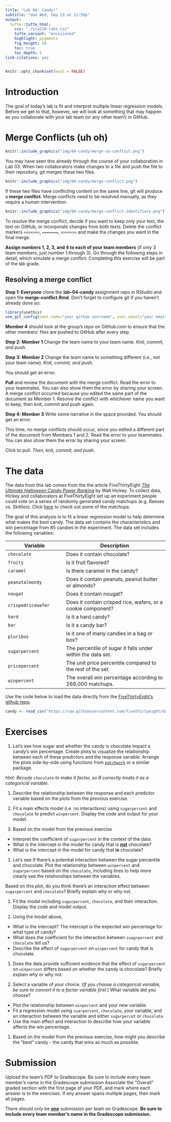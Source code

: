 ```yaml
---
title: "Lab 04: Candy!"
subtitle: "due Wed, Sep 23 at 11:59p"
output: 
  tufte::tufte_html:
    css: "./sta210-labs.css"
    tufte_variant: "envisioned"
    highlight: pygments
    fig_height: 10
    toc: true
    toc_depth: 1
link-citations: yes
---
```


```r
knitr::opts_chunk$set(eval = FALSE)
```


# Introduction 

The goal of today's lab is fit and interpret multiple linear regression models. Before we get to that, however, we will look at something that may happen as you collaborate with your lab team (or any other team!) in GitHub.

# Merge Conflicts (uh oh)


```r
knitr::include_graphics("img/04-candy/merge-no-conflict.png")
```

You may have seen this already through the course of your collaboration in Lab 03. When two collaborators make changes to a file and push the file 
to their repository, git merges these two files.

```r
knitr::include_graphics("img/04-candy/merge-conflict.png")
```


If these two files have conflicting content on the same line, git will produce a
**merge conflict**. Merge conflicts need to be resolved manually, as they require a human 
intervention:

```r
knitr::include_graphics("img/04-candy/merge-conflict-identifiers.png")
```

To resolve the merge conflict, decide if you want to keep only your text, the 
text on GitHub, or incorporate changes from both texts. Delete the conflict 
markers `<<<<<<<`, `=======`, `>>>>>>>` and make the changes you want in the 
final merge.

**Assign numbers 1, 2, 3, and 4 to each of your team members** (if only 3 team 
members, just number 1 through 3). Go through the following steps in detail, 
which simulate a merge conflict. Completing this exercise will be part of the 
lab grade.

## Resolving a merge conflict

**Step 1: Everyone** clone the **lab-04-candy** assignment repo in RStudio and open file **merge-conflict.Rmd**. Don't forget to configure git if you haven't already done so:

```r
library(usethis)
use_git_config(user.name="your github username", user.email="your email")
```

**Member 4** should look at the group’s repo on GitHub.com to ensure that the other 
members’ files are pushed to GitHub after every step.

**Step 2: Member 1** Change the team name to your team name. *Knit, commit, and push*.

**Step 3: Member 2** Change the team name to something different (i.e., not your
team name). *Knit, commit, and push*. 

You should get an error.

**Pull** and review the document with the merge conflict. Read the error to your teammates. You can also show them the error by sharing your screen. A merge conflict occurred because you edited the same part of the 
document as Member 1. Resolve the conflict with whichever name you want to keep,
then knit, commit and push again.

**Step 4: Member 3** Write some narrative in the space provided. You should get an error.

This time, no merge conflicts should occur, since you edited a different part of
the document from Members 1 and 2. Read the error to your teammates. You can also show them the error by sharing your screen. 

Click to pull.  *Then, knit, commit, and push.*

# The data 

The data from this lab comes from the the article FiveThirtyEight [*The Ultimate Halloween Candy Power Ranking*](https://fivethirtyeight.com/features/the-ultimate-halloween-candy-power-ranking) by Walt Hickey. To collect data, Hickey and collaborators at FiveThirtyEight set up an experiment people could vote on a series of randomly generated candy matchups (e.g. Reeses vs. Skittles). Click [here](http://walthickey.com/2017/10/18/whats-the-best-halloween-candy/) to check out some of the matchups.

The goal of this analysis is to fit a linear regression model to help determine what makes the best candy. The data set contains the characteristics and win percentage from 85 candies in the experiment. The data set includes the following variables: 

Variable | Description
-------|------------
`chocolate` | Does it contain chocolate?
`fruity` | Is it fruit flavored?
`caramel` | Is there caramel in the candy?
`peanutalmondy` | Does it contain peanuts, peanut butter or almonds?
`nougat` | Does it contain nougat?
`crispedricewafer` | Does it contain crisped rice, wafers, or a cookie component?
`hard` | Is it a hard candy?
`bar` | Is it a candy bar?
`pluribus` | Is it one of many candies in a bag or box?
`sugarpercent` | The percentile of sugar it falls under within the data set.
`pricepercent` | The unit price percentile compared to the rest of the set.
`winpercent` | The overall win percentage according to 269,000 matchups.

Use the code below to load the data directly from the [FiveThirtyEight's github repo](https://github.com/fivethirtyeight/data/tree/master/candy-power-ranking).

```r
candy <- read_csv("https://raw.githubusercontent.com/fivethirtyeight/data/master/candy-power-ranking/candy-data.csv")
```

# Exercises 

1. Let's see how sugar and whether the candy is chocolate impact a candy's win percentage. Create plots to visualize the relationship between each of these predictors and the response variable. Arrange the plots side-by-side using functions from [`patchwork`](https://patchwork.data-imaginist.com/) or a similar package.

*Hint: Recode `chocolate` to make it factor, so R correctly treats it as a categorical variable.*

1. Describe the relationship between the response and each predictor variable based on the plots from the previous exercise. 

1. Fit a main effects model (i.e. no interactions) using `sugarpercent` and `chocolate` to predict `winpercent`. Display the code and output for your model.

1. Based on the model from the previous exercise
  - Interpret the coefficient of `sugarpercent` in the context of the data. 
  - What is the intercept in the model for candy that is **<u>not**</u> chocolate? 
  - What is the intercept in the model for candy that **is** chocolate?

1. Let's see if there's a potential interaction between the sugar percentile and chocolate. Plot the relationship between `winpercent` and `sugarpercent` based on the `chocolate`, including lines to help more clearly see the relationships between the variables. 

  Based on this plot, do you think there's an interaction effect between `sugarpercent` and `chocolate`? Briefly explain why or why not.

1. Fit the model including `sugarpercent`, `chocolate`, and their interaction. Display the code and model output. 

1. Using the model above, 
  - What is the intercept? The intercept is the expected win percentage for what type of candy? 
  - What does the coefficient for the interaction between `suagrpercent` and `chocolate` tell us?
  - Describe the effect of `sugarpercent` on `winpercent` for candy that is chocolate.

1. Does the data provide sufficient evidence that the effect of `sugarpercent` on `winpercent` differs based on whether the candy is chocolate? Briefly explain why or why not. 

1. Select a variable of your choice. (*If you choose a categorical variable, be sure to convert it to a factor variable first.*) What variable did you choose?
  - Plot the relationship between `winpercent` and your new variable.
  - Fit a regression model using `suarpercent`, `chocolate`, your variable, and an interaction between the variable and either `sugarpercet` or `chocolate`.
  - Use the main effect and interaction to describe how your variable affects the win percentage.


1. Based on the model from the previous exercise, how might you describe the "best" candy  - the candy that wins as much as possible. 


# Submission 

Upload the team's PDF to Gradescope. Be sure to include every team member's name in the Gradescope submission Associate the "Overall" graded section with the first page of your PDF, and mark where each answer is  to the exercises. If any answer spans multiple pages, then mark all pages.

There should only be **<u>one</u>** submission per team on Gradescope. **Be sure to include every team member's name in the Gradescope submission.**





